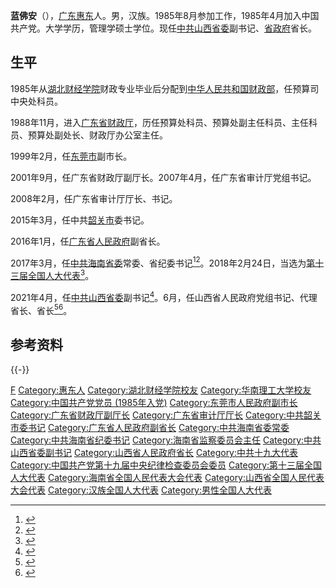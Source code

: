 {{Infobox officeholder
| 图像        = 
| 图像说明    = 
| 职务1       = [[山西省人民政府|山西省人民政府]]省长
| 就任日期1   = 2021年6月4日
| 卸任日期1   = 
| 前任1       = [[林武_(1962年)|林武]]
| 继任1       = 
| 职务2       = 
| 就任日期2   = 
| 卸任日期2   = 
| 前任2       = 
| 继任2       = 
| 职务3       = 
| 就任日期3   = 
| 卸任日期3   = 
| 前任3       = 
| 继任3       = 
| 职务4       = 
| 就任日期4   = 
| 卸任日期4   = 
| 前任4       = 
| 继任4       = 
| 姓名        = 蓝佛安
| 原名        = 
| 出生日期    = {{birth year and age|1962|6}}
| 出生地点    = {{PRC}}[[广东省|广东省]][[惠东县|惠东县]]
| 逝世日期    = <!-- {{death date and age|}}（死亡在前，出生在后）{{death year and age| }} -->
| 逝世地点    = 
| 政党        = {{CPC}}
| 父母        = 
| 配偶        = <!--{{marriage|姓名|}} -->
| 子女        = 
| 亲属        = 
| 信仰        = 
| 母校        = [[中南财经政法大学|中南财经政法大学]]<br>[[华南理工大学|华南理工大学]]
| 网站        = 
| 签名        = 
| 脚注        = 
}}
'''蓝佛安'''（{{bd|1962年|6月||catIdx=Lan蓝}}），[[广东省|广东]][[惠东县|惠东]]人。男，汉族。1985年8月参加工作，1985年4月加入中国共产党。大学学历，管理学硕士学位。现任[[中共山西省委|中共山西省委]]副书记、[[山西省人民政府|省政府]]省长。

== 生平 ==
1985年从[[中南财经政法大学|湖北财经学院]]财政专业毕业后分配到[[中华人民共和国财政部|中华人民共和国财政部]]，任预算司中央处科员。

1988年11月，进入[[广东省财政厅|广东省财政厅]]，历任预算处科员、预算处副主任科员、主任科员、预算处副处长、财政厅办公室主任。

1999年2月，任[[东莞市|东莞市]]副市长。

2001年9月，任广东省财政厅副厅长。2007年4月，任广东省审计厅党组书记。

2008年2月，任广东省审计厅厅长、书记。

2015年3月，任中共[[韶关市|韶关市]]委书记。

2016年1月，任[[广东省人民政府|广东省人民政府]]副省长。

2017年3月，任[[中共海南省委|中共海南省委]]常委、省纪委书记<ref>{{cite web|url=http://district.ce.cn/newarea/sddy/201703/30/t20170330_21578393.shtml | language= | title=蓝佛安任海南省委常委 接替马勇霞任省纪委书记(简历) |publisher=中国经济网 |date=2017年3月30日 |accessdate= }}</ref><ref>{{cite web|url=http://news.sina.com.cn/c/2017-03-30/doc-ifycwyxr8747775.shtml | language= | title=蓝佛安同志任海南省委常委、省纪委书记 |publisher=海南省人民政府网站 |date=2017年3月30日 |accessdate= }}</ref>。2018年2月24日，当选为[[第十三届全国人大代表|第十三届全国人大代表]]<ref>{{Cite web|title=（受权发布）中华人民共和国第十三届全国人民代表大会代表名单-中新网|url=http://www.chinanews.com/gn/2018/02-25/8453959.shtml|accessdate=2021-02-13|work=中新网}}</ref>。

2021年4月，任[[中共山西省委|中共山西省委]]副书记<ref>{{cite web |title=海南省委常委、省纪委书记蓝佛安任山西省委副书记 |url=https://www.thepaper.cn/newsDetail_forward_12085170 |website=澎湃新闻 |accessdate=2021-04-07 |date=2021-04-07}}</ref>。6月，任山西省人民政府党组书记、代理省长、省长<ref>{{cite web|url=https://www.thepaper.cn/newsDetail_forward_12987004|publisher=澎湃新闻|title=蓝佛安任山西省副省长、代理山西省省长|date=2021-06-04}}</ref><ref>{{cite web |title=林武当选山西省人大常委会主任 蓝佛安当选山西省省长 |url=http://news.sxrb.com/GB/314060/9733422.html |website=山西新闻网 |accessdate=2021-06-25 |date=2021-06-25}}</ref>。

== 参考资料 ==
{{reflist|2}}

{{-}}
{{start box}}
{{s-ppo|cpc}}
{{s-before|[[林武_(1962年)|林武]]}}
{{s-title|[[中国共产党山西省委员会|中国共产党山西省委员会]]专职副书记|2021年4月－2021年5月}}
{{s-after|[[商黎光|商黎光]]}}
{{s-before|[[马勇霞|马勇霞]]}}
{{s-title|[[中国共产党海南省纪律检查委员会|中国共产党海南省纪律检查委员会]]书记|2017年3月－2021年4月}}
{{s-after|[[陈国猛|陈国猛]]}}
{{s-before|[[郑振涛|郑振涛]]}}
{{s-title|[[中国共产党韶关市委员会|中国共产党韶关市委员会]]书记|2015年3月－2016年1月}}
{{s-after|[[江凌|江凌]]}}
{{s-gov|prc}}
{{s-before|[[林武_(1962年)|林武]]}}
{{s-title|[[山西省人民政府|山西省人民政府]]省长|2021年6月－}}
{{s-inc}}
{{s-before|[[曾寿喜|曾寿喜]]}}
{{s-title|[[广东省审计厅|广东省审计厅]]厅长|2008年3月－2015年3月}}
{{s-after|[[何丽娟|何丽娟]]}}
{{s-supervision|prc}}
{{s-new}}
{{s-title|[[海南省监察委员会|海南省监察委员会]]主任|2018年1月－2021年6月}}
{{s-after|[[陈国猛|陈国猛]]}}
{{end box}}
{{中华人民共和国省级行政区行政主官}}
{{山西省领导人}}

{{DEFAULTSORT:Lan蓝}}
[[Category:蓝姓|F]]
[[Category:惠东人|Category:惠东人]]
[[Category:湖北财经学院校友|Category:湖北财经学院校友]]
[[Category:华南理工大学校友|Category:华南理工大学校友]]
[[Category:中国共产党党员_(1985年入党)|Category:中国共产党党员 (1985年入党)]]
[[Category:东莞市人民政府副市长|Category:东莞市人民政府副市长]]
[[Category:广东省财政厅副厅长|Category:广东省财政厅副厅长]]
[[Category:广东省审计厅厅长|Category:广东省审计厅厅长]]
[[Category:中共韶关市委书记|Category:中共韶关市委书记]]
[[Category:广东省人民政府副省长|Category:广东省人民政府副省长]]
[[Category:中共海南省委常委|Category:中共海南省委常委]]
[[Category:中共海南省纪委书记|Category:中共海南省纪委书记]]
[[Category:海南省监察委员会主任|Category:海南省监察委员会主任]]
[[Category:中共山西省委副书记|Category:中共山西省委副书记]]
[[Category:山西省人民政府省长|Category:山西省人民政府省长]]
[[Category:中共十九大代表|Category:中共十九大代表]]
[[Category:中国共产党第十九届中央纪律检查委员会委员|Category:中国共产党第十九届中央纪律检查委员会委员]]
[[Category:第十三届全国人大代表|Category:第十三届全国人大代表]]
[[Category:海南省全国人民代表大会代表|Category:海南省全国人民代表大会代表]]
[[Category:山西省全国人民代表大会代表|Category:山西省全国人民代表大会代表]]
[[Category:汉族全国人大代表|Category:汉族全国人大代表]]
[[Category:男性全国人大代表|Category:男性全国人大代表]]